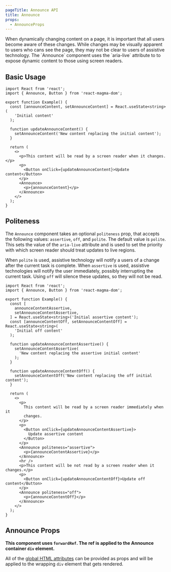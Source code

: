 ```yaml
---
pageTitle: Announce API
title: Announce
props:
  - AnnounceProps
---
```



<PageContent componentName="announce" type="api">

<LeadParagraph>
When dynamically changing content on a page, it is important that all users become aware of these changes. While changes may be visually apparent to users who cans see the page,
they may not be clear to users of assistive technology. The `Announce` component uses the `aria-live` attribute to to expose dynamic content to those using screen readers.
</LeadParagraph>

## Basic Usage

```tsx
import React from 'react';
import { Announce, Button } from 'react-magma-dom';

export function Example() {
  const [announceContent, setAnnounceContent] = React.useState<string>(
    'Initial content'
  );

  function updateAnnounceContent() {
    setAnnounceContent('New content replacing the initial content');
  }

  return (
    <>
      <p>This content will be read by a screen reader when it changes.</p>
      <p>
        <Button onClick={updateAnnounceContent}>Update content</Button>
      </p>
      <Announce>
        <p>{announceContent}</p>
      </Announce>
    </>
  );
}
```

## Politeness

The `Announce` component takes an optional `politeness` prop, that accepts the following values: `assertive`, `off`, and `polite`. The default value is `polite`.
This sets the value of the `aria-live` attribute and is used to set the priority with which screen reader should treat updates to live regions.

When `polite` is used, assistive technology will notify a users of a change after the current task is complete. When `assertive` is used, assistive technologies will notify the user immediately,
possibly interrupting the current task. Using `off` will silence these updates, so they will not be read.

```tsx
import React from 'react';
import { Announce, Button } from 'react-magma-dom';

export function Example() {
  const [
    announceContentAssertive,
    setAnnounceContentAssertive,
  ] = React.useState<string>('Initial assertive content');
  const [announceContentOff, setAnnounceContentOff] = React.useState<string>(
    'Initial off content'
  );

  function updateAnnounceContentAssertive() {
    setAnnounceContentAssertive(
      'New content replacing the assertive initial content'
    );
  }

  function updateAnnounceContentOff() {
    setAnnounceContentOff('New content replacing the off initial content');
  }

  return (
    <>
      <p>
        This content will be read by a screen reader immediately when it
        changes.
      </p>
      <p>
        <Button onClick={updateAnnounceContentAssertive}>
          Update assertive content
        </Button>
      </p>
      <Announce politeness="assertive">
        <p>{announceContentAssertive}</p>
      </Announce>
      <hr />
      <p>This content will be not read by a screen reader when it changes.</p>
      <p>
        <Button onClick={updateAnnounceContentOff}>Update off content</Button>
      </p>
      <Announce politeness="off">
        <p>{announceContentOff}</p>
      </Announce>
    </>
  );
}
```

## Announce Props

**This component uses `forwardRef`. The ref is applied to the Announce container `div` element.**

All of the [global HTML attributes](https://developer.mozilla.org/en-US/docs/Web/HTML/Global_attributes) can be provided as props and will be applied to the wrapping `div` element that gets rendered.

<AnnounceProps />
</PageContent>